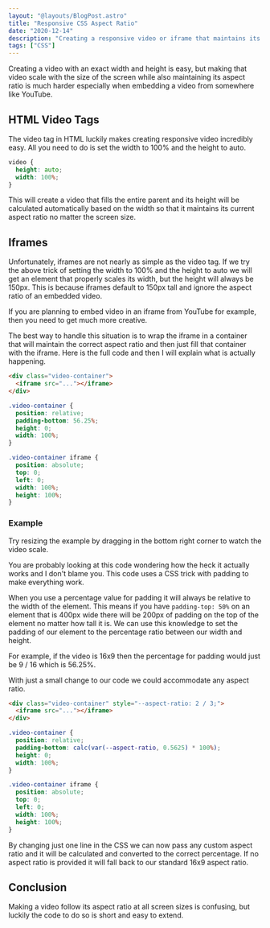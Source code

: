 ```yaml
---
layout: "@layouts/BlogPost.astro"
title: "Responsive CSS Aspect Ratio"
date: "2020-12-14"
description: "Creating a responsive video or iframe that maintains its aspect ratio in CSS is much trickier than you may think."
tags: ["CSS"]
---
```



Creating a video with an exact width and height is easy, but making that video scale with the size of the screen while also maintaining its aspect ratio is much harder especially when embedding a video from somewhere like YouTube.

## HTML Video Tags

The video tag in HTML luckily makes creating responsive video incredibly easy. All you need to do is set the width to 100% and the height to auto.

```css
video {
  height: auto;
  width: 100%;
}
```

This will create a video that fills the entire parent and its height will be calculated automatically based on the width so that it maintains its current aspect ratio no matter the screen size.

## Iframes

Unfortunately, iframes are not nearly as simple as the video tag. If we try the above trick of setting the width to 100% and the height to auto we will get an element that properly scales its width, but the height will always be 150px. This is because iframes default to 150px tall and ignore the aspect ratio of an embedded video.

If you are planning to embed video in an iframe from YouTube for example, then you need to get much more creative.

The best way to handle this situation is to wrap the iframe in a container that will maintain the correct aspect ratio and then just fill that container with the iframe. Here is the full code and then I will explain what is actually happening.

```html
<div class="video-container">
  <iframe src="..."></iframe>
</div>
```

```css
.video-container {
  position: relative;
  padding-bottom: 56.25%;
  height: 0;
  width: 100%;
}

.video-container iframe {
  position: absolute;
  top: 0;
  left: 0;
  width: 100%;
  height: 100%;
}
```

### Example

Try resizing the example by dragging in the bottom right corner to watch the video scale.

<ResponsiveIframeEmbed url="https://www.youtube.com/embed/l1mER1bV0N0" />

You are probably looking at this code wondering how the heck it actually works and I don't blame you. This code uses a CSS trick with padding to make everything work.

When you use a percentage value for padding it will always be relative to the width of the element. This means if you have `padding-top: 50%` on an element that is 400px wide there will be 200px of padding on the top of the element no matter how tall it is. We can use this knowledge to set the padding of our element to the percentage ratio between our width and height.

For example, if the video is 16x9 then the percentage for padding would just be 9 / 16 which is 56.25%.

With just a small change to our code we could accommodate any aspect ratio.

```html {1}
<div class="video-container" style="--aspect-ratio: 2 / 3;">
  <iframe src="..."></iframe>
</div>
```

```css {3}
.video-container {
  position: relative;
  padding-bottom: calc(var(--aspect-ratio, 0.5625) * 100%);
  height: 0;
  width: 100%;
}

.video-container iframe {
  position: absolute;
  top: 0;
  left: 0;
  width: 100%;
  height: 100%;
}
```

By changing just one line in the CSS we can now pass any custom aspect ratio and it will be calculated and converted to the correct percentage. If no aspect ratio is provided it will fall back to our standard 16x9 aspect ratio.

## Conclusion

Making a video follow its aspect ratio at all screen sizes is confusing, but luckily the code to do so is short and easy to extend.
